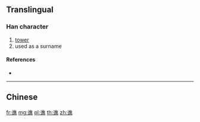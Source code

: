 {{character info/new}}
{{also|譙}}
==Translingual==

===Han character===
{{Han char|rn=149|rad=讠|as=12|sn=14|four=|canj=IVOGF}}

# [[tower]]
# used as a surname

====References====
* {{Han ref|kx=1188.181|hdz=64019.040|uh=8C2F|ud=35887}}

----

==Chinese==
{{zh-see|譙}}

[[fr:谯]]
[[mg:谯]]
[[pl:谯]]
[[th:谯]]
[[zh:谯]]
